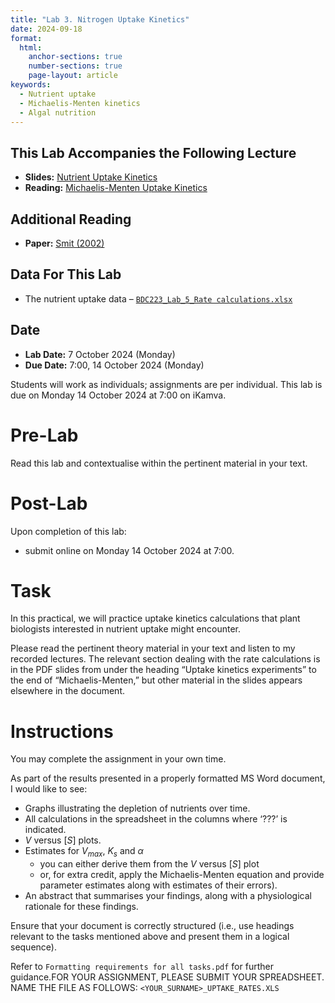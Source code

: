 ```yaml
---
title: "Lab 3. Nitrogen Uptake Kinetics"
date: 2024-09-18
format:
  html:
    anchor-sections: true
    number-sections: true
    page-layout: article
keywords:
  - Nutrient uptake
  - Michaelis-Menten kinetics
  - Algal nutrition
---
```


::: callout-tip
## This Lab Accompanies the Following Lecture

- **Slides:** [Nutrient Uptake Kinetics](../slides/BDC223_uptake_kinetics.pdf)
- **Reading:** [Michaelis-Menten Uptake Kinetics](Michaelis-Menten.qmd)
:::

::: callout-tip
## Additional Reading

- **Paper:** [Smit (2002)](../docs/Smit_2002.pdf)
:::

::: callout-tip
## Data For This Lab

- The nutrient uptake data -- [`BDC223_Lab_5_Rate calculations.xlsx`](../data/BDC223_Lab_5_Rate calculations.xlsx)
:::

::: callout-note
## Date

- **Lab Date:** 7 October 2024 (Monday)
- **Due Date:** 7:00, 14 October 2024 (Monday)
:::

Students will work as individuals; assignments are per individual. [This lab is due on Monday 14 October 2024 at 7:00 on iKamva.]{.my-highlight}

# Pre-Lab

Read this lab and contextualise within the pertinent material in your text.

# Post-Lab

Upon completion of this lab:

- submit online on Monday 14 October 2024 at 7:00.

# Task

In this practical, we will practice uptake kinetics calculations that plant biologists interested in nutrient uptake might encounter.

Please read the pertinent theory material in your text and listen to my recorded lectures. The relevant section dealing with the rate calculations is in the PDF slides from under the heading “Uptake kinetics experiments” to the end of “Michaelis-Menten,” but other material in the slides appears elsewhere in the document.

# Instructions 

You may complete the assignment in your own time. 

As part of the results presented in a properly formatted MS Word document, I would like to see: 

- Graphs illustrating the depletion of nutrients over time. 
- All calculations in the spreadsheet in the columns where '???' is indicated. 
- $V$ versus $[S]$ plots. 
- Estimates for $V_{max}$, $K_s$ and $\alpha$
    - you can either derive them from the $V$ versus $[S]$ plot
    - or, for extra credit, apply the Michaelis-Menten equation and provide parameter estimates along with estimates of their errors).
- An abstract that summarises your findings, along with a physiological rationale for these findings. 

Ensure that your document is correctly structured (i.e., use headings relevant to the tasks mentioned above and present them in a logical sequence).

Refer to `Formatting requirements for all tasks.pdf` for further guidance.FOR YOUR ASSIGNMENT, PLEASE SUBMIT YOUR SPREADSHEET. NAME THE FILE AS FOLLOWS: `<YOUR_SURNAME>_UPTAKE_RATES.XLS` 

